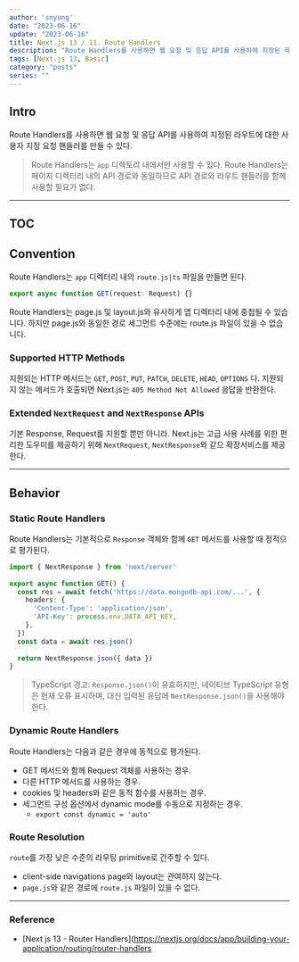 ---
author: 'snyung'
date: "2023-06-16"
update: "2023-06-16"
title: Next.js 13 / 11. Route Handlers
description: "Route Handlers를 사용하면 웹 요청 및 응답 API를 사용하여 지정된 라우트에 대한 사용자 지정 요청 핸들러를 만들 수 있다."
tags: [Next.js 13, Basic]
category: "posts"
series: ""
---

## Intro

Route Handlers를 사용하면 웹 요청 및 응답 API를 사용하여 지정된 라우트에 대한 사용자 지정 요청 핸들러를 만들 수 있다.

> Route Handlers는 `app` 디렉토리 내에서만 사용할 수 있다. Route Handlers는 페이지 디렉터리 내의 API 경로와 동일하므로 API 경로와 라우트 핸들러를 함께 사용할 필요가 없다.

---

## TOC

## Convention

Route Handlers는 `app` 디렉터리 내의 `route.js|ts` 파일을 만들면 된다.

```ts:app/api/route.ts
export async function GET(request: Request) {}
```

Route Handlers는 page.js 및 layout.js와 유사하게 앱 디렉터리 내에 중첩될 수 있습니다. 하지만 page.js와 동일한 경로 세그먼트 수준에는 route.js 파일이 있을 수 없습니다.

### Supported HTTP Methods

지원되는 HTTP 메서드는 `GET`, `POST`, `PUT`, `PATCH`, `DELETE`, `HEAD`, `OPTIONS` 다. 지원되지 않는 메서드가 호출되면 Next.js는 `405 Method Not Allowed` 응답을 반환한다.

### Extended `NextRequest` and `NextResponse` APIs

기본 Response, Request를 지원할 뿐만 아니라. Next.js는 고급 사용 사례를 위한 편리한 도우미를 제공하기 위해 `NextRequest`, `NextResponse`와 같으 확장서비스를 제공한다.

---

## Behavior

### Static Route Handlers

Route Handlers는 기본적으로 `Response` 객체와 함께 `GET` 메서드를 사용할 때 정적으로 평가된다.

```ts:app/items/route.ts
import { NextResponse } from 'next/server'
 
export async function GET() {
  const res = await fetch('https://data.mongodb-api.com/...', {
    headers: {
      'Content-Type': 'application/json',
      'API-Key': process.env.DATA_API_KEY,
    },
  })
  const data = await res.json()
 
  return NextResponse.json({ data })
}
```

> TypeScript 경고: `Response.json()`이 유효하지만, 네이티브 TypeScript 유형은 현재 오류 표시하며, 대신 입력된 응답에 `NextResponse.json()`을 사용해야한다.

### Dynamic Route Handlers

Route Handlers는 다음과 같은 경우에 동적으로 평가된다.

- GET 메서드와 함께 Request 객체를 사용하는 경우.
- 다른 HTTP 메서드를 사용하는 경우.
- cookies 및 headers와 같은 동적 함수를 사용하는 경우.
- 세그먼트 구성 옵션에서 dynamic mode를 수동으로 지정하는 경우.
  - `export const dynamic = 'auto'`

### Route Resolution

`route`를 가장 낮은 수준의 라우팅 primitive로 간주할 수 있다.

- client-side navigations page와 layout는 관여하지 않는다.
- `page.js`와 같은 경로에 `route.js` 파일이 있을 수 없다.

---

### Reference

- [Next js 13 - Router Handlers](https://nextjs.org/docs/app/building-your-application/routing/router-handlers
